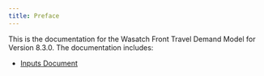 ```yaml
---
title: Preface
---
```


This is the documentation for the Wasatch Front Travel Demand Model for Version 8.3.0. The documentation includes:

 - [Inputs Document](downloads.qmd)
